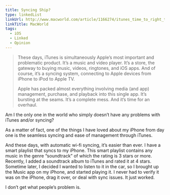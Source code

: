 ```yaml
---
title: Syncing Ship?
type: linkedList
linkUrl: http://www.macworld.com/article/1166274/itunes_time_to_right_the_syncing_ship.html
linkTitle: MacWorld
tags:
  - iOS
  - Linked
  - Opinion
---
```


> These days, iTunes is simultaneously Apple’s most important and problematic product. It’s a music and video player. It’s a store, the gateway to buying music, videos, ringtones, and iOS apps. And of course, it’s a syncing system, connecting to Apple devices from iPhone to iPod to Apple TV.
>
> Apple has packed almost everything involving media (and app) management, purchase, and playback into this single app. It’s bursting at the seams. It’s a complete mess. And it’s time for an overhaul.

Am I the only one in the world who simply doesn’t have any problems with iTunes and/or syncing?

As a matter of fact, one of the things I have loved about my iPhone from day one is the seamless syncing and ease of management through iTunes.

And these days, with automatic wi-fi syncing, it’s easier than ever. I have a smart playlist that syncs to my iPhone. This smart playlist contains any music in the genre “soundtrack” of which the rating is 3 stars or more. Recently, I added a soundtrack album to iTunes and rated it at 4 stars. Sometime later, I decided I wanted to listen to it in the car, so I brought up the Music app on my iPhone, and started playing it. I never had to verify it was on the iPhone, drag it over, or deal with sync issues. It just worked.

I don’t get what people’s problem is.
